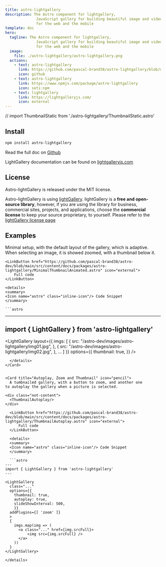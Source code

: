 ```yaml
---
title: astro-lightgallery
description: The Astro component for lightgallery,
              JavaScript gallery for building beautiful image and video galleries
              for the web and the mobile
template: doc
hero:
  tagline: The Astro component for lightgallery,
              JavaScript gallery for building beautiful image and video galleries
              for the web and the mobile
  image:
    file: ./astro-lightgallery/astro-lightgallery.png
  actions:
    - text: astro-lightgallery
      link: https://github.com/pascal-brand38/astro-lightgallery/blob/main/README.md
      icon: github
    - text: astro-lightgallery
      link: https://www.npmjs.com/package/astro-lightgallery
      icon: seti:npm
    - text: lightgallery
      link: https://lightgalleryjs.com/
      icon: external
---
```



// import ThumbnailStatic from './astro-lightgallery/ThumbnailStatic.astro'

## Install

```bash
npm install astro-lightgallery
```

Read the full doc on
[Github](https://github.com/pascal-brand38/astro-lightgallery/blob/main/README.md)

LightGallery documentation can be found on [lightgalleryjs.com](https://www.lightgalleryjs.com/)


## License
Astro-lightGallery is released under the MIT license.

Astro-lightGallery is using [lightGallery](https://github.com/sachinchoolur/lightGallery).
lightGallery is a **free and open-source library**, however,
if you are using the library for business, commercial sites, projects,
and applications, choose the **commercial license** to keep your source proprietary, to yourself.
Please refer to the [lightGallery license page](https://www.lightgalleryjs.com/license/)


## Examples


<Card title="Minimall Animated Thumbnail" icon="pencil">
  Minimal setup, with the default layout of the gallery, which is adaptive.
	When selecting an image, it is showed zoomed,
  with a thumbnail below it.

  <div class="not-content">
    <MinimalThumbnailAnimated/>
  </div>

	<LinkButton href="https://github.com/pascal-brand38/astro-dev/blob/main/src/content/docs/packages/astro-lightgallery/MinimalThumbnailAnimated.astro" icon="external">
		Full code
	</LinkButton>

	<details>
	<summary>
	<Icon name="astro" class="inline-icon"/> Code Snippet
	</summary>

	```astro
  ---
  import { LightGallery } from 'astro-lightgallery'
  ---
  <LightGallery
    layout={{
      imgs: [
        { src: "/astro-dev/images/astro-lightgallery/img01.jpg", },
        { src: "/astro-dev/images/astro-lightgallery/img02.jpg", },
        ...
      ]
    }}
    options={{
      thumbnail: true,
    }}
  />
  ```
	</details>
</Card>


<Card title="Autoplay, Zoom and Thumbnail" icon="pencil">
	A tumbnailed gallery, with a button to zoom, and another one
  to autoplay the gallery when a picture is selected.

  <div class="not-content">
    <ThumbnailAutoplay/>
  </div>

	<LinkButton href="https://github.com/pascal-brand38/astro-dev/blob/main/src/content/docs/packages/astro-lightgallery/ThumbnailAutoplay.astro" icon="external">
		Full code
	</LinkButton>

	<details>
	<summary>
	<Icon name="astro" class="inline-icon"/> Code Snippet
	</summary>

	```astro
  ---
  import { LightGallery } from 'astro-lightgallery'
  ---

  <LightGallery
    class="..."
    options={{
      thumbnail: true,
      autoplay: true,
      slideShowInterval: 500,
      }}
    addPlugins={[ 'zoom' ]}
    >
    {
      imgs.map(img => (
        <a class="..." href={img.srcFull}>
            <img src={img.srcFull} />
        </a>
      ))
    }
  </LightGallery>
  ```
	</details>
</Card>
